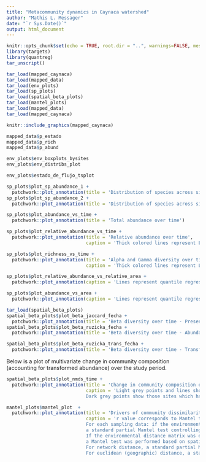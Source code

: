 ```yaml
---
title: "Metacommunity dynamics in Caynaca watershed"
author: "Mathis L. Messager"
date: "`r Sys.Date()`"
output: html_document
---
```


```r
knitr::opts_chunk$set(echo = TRUE, root.dir = "..", warnings=FALSE, messages=FALSE)
library(targets)
library(quantreg)
tar_unscript()

tar_load(mapped_caynaca)
tar_load(mapped_data)
tar_load(env_plots)
tar_load(sp_plots)
tar_load(spatial_beta_plots)
tar_load(mantel_plots)
tar_load(mapped_data)
tar_load(mapped_caynaca)
```

```r
knitr::include_graphics(mapped_caynaca) 

mapped_data$p_estado
mapped_data$p_rich
mapped_data$p_abund
```

```r
env_plots$env_boxplots_bysites
env_plots$env_distribs_plot
```


```r
env_plots$estado_de_flujo_tsplot
```
```r
sp_plots$plot_sp_abundance_1 +
  patchwork::plot_annotation(title = 'Distribution of species across sites - #1')
sp_plots$plot_sp_abundance_2 +
  patchwork::plot_annotation(title = 'Distribution of species across sites - #2')
```
```r
sp_plots$plot_abundance_vs_time +
  patchwork::plot_annotation(title = 'Total abundance over time')

sp_plots$plot_relative_abundance_vs_time +
  patchwork::plot_annotation(title = 'Relative abundance over time',
                             caption = 'Thick colored lines represent LOESS fits across sites by long-term flow regime')

sp_plots$plot_richness_vs_time +
  patchwork::plot_annotation(title = 'Alpha and Gamma diversity over time',
                             caption = 'Thick colored lines represent LOESS fits across sites by long-term flow regime')

sp_plots$plot_relative_abundance_vs_relative_area +
  patchwork::plot_annotation(caption = 'Lines represent quantile regression fits for 20th, 50th and 80th percentiles')

sp_plots$plot_abundance_vs_area +
  patchwork::plot_annotation(caption = 'Lines represent quantile regression fits for 20th, 50th and 80th percentiles')
```

```r
tar_load(spatial_beta_plots)
spatial_beta_plots$plot_beta_jaccard_fecha +
  patchwork::plot_annotation(title = 'Beta diversity over time - Presence-absence | Jaccard')
spatial_beta_plots$plot_beta_ruzicka_fecha +
  patchwork::plot_annotation(title = 'Beta diversity over time - Abundance | Ruzicka')

spatial_beta_plots$plot_beta_ruzicka_trans_fecha +
  patchwork::plot_annotation(title = 'Beta diversity over time - Transformed abundance | Ruzicka')
```

Below is a plot of multivariate change in community composition (accounting for 
transformed abundance) over the study period. 
```r
spatial_beta_plots$plot_nmds_time +
  patchwork::plot_annotation(title = 'Change in community composition over time - nMDS (abundance) | Bray-Curtis',
                             caption = 'Light grey points and lines show the sites community composition in the previous sampling date and trajectory. 
                             Dark grey points show those sites which have gone dry since the previous sampling date.')
```

```r
mantel_plots$mantel_plot  +
  patchwork::plot_annotation(title = 'Drivers of community dissimilarity',
                             caption = 'r value corresponds to Mantel test statistic. 
                             For each sampling data: if the environmental distance matrix was non-euclidean or if there was insufficient spatial structure to produce a spatial weighting matrix: 
                             a standard partial Mantel test controlling for euclidean (geographic) distance was run. 
                             If the environmental distance matrix was euclidean and there was a positive spatial structure: 
                             a Mantel test was performed based on spatially constrained randomizations using Moran spectral randomization with the best spatial weighting matrix (Crabot et al. 2019). 
                             For network distance, a standard partial Mantel test was performed, controlling for euclidean (geographic) distance.
                             For euclidean (geographic) distance, a standard (non-partial) Mantel test was run.')
```


